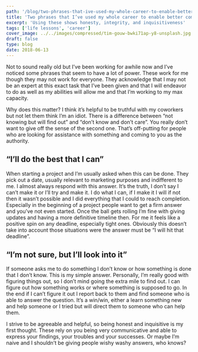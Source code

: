 ```yaml
---
path: '/blog/two-phrases-that-ive-used-my-whole-career-to-enable-better-communication'
title: 'Two phrases that I’ve used my whole career to enable better communication'
excerpt: 'Using these shows honesty, integrity, and inquisitiveness'
tags: ['life lessons', 'career']
cover_image: ../../images/compressed/tim-gouw-bwki71ap-y8-unsplash.jpg
draft: false
type: blog
date: 2018-06-13
---
```


Not to sound really old but I’ve been working for awhile now and I’ve noticed some phrases that seem to have a lot of power. These work for me though they may not work for everyone. They acknowledge that I may not be an expert at this exact task that I’ve been given and that I will endeavor to do as well as my abilities will allow me and that I’m working to my max capacity.

Why does this matter? I think it’s helpful to be truthful with my coworkers but not let them think I’m an idiot. There is a difference between “not knowing but will find out” and “don’t know and don’t care”. You really don’t want to give off the sense of the second one. That’s off-putting for people who are looking for assistance with something and coming to you as the authority.

## “I’ll do the best that I can”

When starting a project and I’m usually asked when this can be done. They pick out a date, usually relevant to marketing purposes and indifferent to me. I almost always respond with this answer. It’s the truth, I don’t say I can’t make it or I’ll try and make it. I do what I can, if I make it I will if not then it wasn’t possible and I did everything that I could to reach completion. Especially in the beginning of a project people want to get a firm answer and you’ve not even started. Once the ball gets rolling I’m fine with giving updates and having a more definitive timeline then. For me it feels like a positive spin on any deadline, especially tight ones. Obviously this doesn’t take into account those situations were the answer must be “I will hit that deadline”.

## “I’m not sure, but I’ll look into it”

If someone asks me to do something I don’t know or how something is done that I don’t know. This is my simple answer. Personally, I’m really good with figuring things out, so I don’t mind going the extra mile to find out. I can figure out how something works or where something is supposed to go. In the end if I can’t figure it out I report back to them and find someone who is able to answer the question. It’s a win/win, either a learn something new and help someone or I tried but will direct them to someone who can help them.

I strive to be agreeable and helpful, so being honest and inquisitive is my first thought. These rely on you being very communicative and able to express your findings, your troubles and your successes. Or maybe I’m naive and I shouldn’t be giving people wishy washy answers, who knows?
